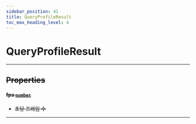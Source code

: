 ```yaml
---
sidebar_position: 41
title: QueryProfileResult
toc_max_heading_level: 4
---
```


# QueryProfileResult <s generated />

<hr class="solid" /> <s generated />

## Properties <s generated />

#### fps [`number`](https://developer.mozilla.org/en-US/docs/Web/JavaScript/Reference/Global_Objects/Number) <s generated />

- 초당 프레임 수

<hr class="solid" /> <s generated />

